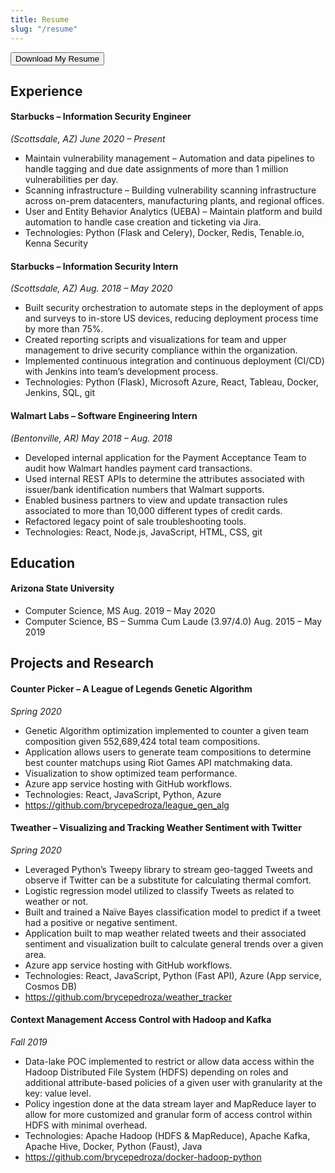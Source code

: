 ```yaml
---
title: Resume
slug: "/resume"
---
```


<Button as={Link} href="brycepedroza_nd_resume_2021.pdf" target="_blank">
  Download My Resume
</Button>

## Experience
#### Starbucks – Information Security Engineer
_(Scottsdale, AZ)	June 2020 – Present_
-	Maintain vulnerability management – Automation and data pipelines to handle tagging and due date assignments of more than 1 million vulnerabilities per day.
-	Scanning infrastructure – Building vulnerability scanning infrastructure across on-prem datacenters, manufacturing plants, and regional offices.
-	User and Entity Behavior Analytics (UEBA) – Maintain platform and build automation to handle case creation and ticketing via Jira.
-	Technologies: Python (Flask and Celery), Docker, Redis, Tenable.io, Kenna Security

#### Starbucks – Information Security Intern
_(Scottsdale, AZ)	Aug. 2018 – May 2020_
-	Built security orchestration to automate steps in the deployment of apps and surveys to in-store US devices, reducing deployment process time by more than 75%.
-	Created reporting scripts and visualizations for team and upper management to drive security compliance within the organization.
-	Implemented continuous integration and continuous deployment (CI/CD) with Jenkins into team’s development process.
-	Technologies: Python (Flask), Microsoft Azure, React, Tableau, Docker, Jenkins, SQL, git

#### Walmart Labs – Software Engineering Intern
_(Bentonville, AR)	May 2018 – Aug. 2018_
-	Developed internal application for the Payment Acceptance Team to audit how Walmart handles payment card transactions.
-	Used internal REST APIs to determine the attributes associated with issuer/bank identification numbers that Walmart supports.
-	Enabled business partners to view and update transaction rules associated to more than 10,000 different types of credit cards.
-	Refactored legacy point of sale troubleshooting tools.
-	Technologies: React, Node.js, JavaScript, HTML, CSS, git


## Education
#### Arizona State University 	
- Computer Science, MS 	Aug. 2019 – May 2020
- Computer Science, BS – Summa Cum Laude (3.97/4.0)	Aug. 2015 – May 2019


## Projects and Research
#### Counter Picker – A League of Legends Genetic Algorithm
_Spring 2020_
-	Genetic Algorithm optimization implemented to counter a given team composition given 552,689,424 total team compositions.
-	Application allows users to generate team compositions to determine best counter matchups using Riot Games API matchmaking data.
-	Visualization to show optimized team performance.
-	Azure app service hosting with GitHub workflows.
-	Technologies: React, JavaScript, Python, Azure
- https://github.com/brycepedroza/league_gen_alg

#### Tweather – Visualizing and Tracking Weather Sentiment with Twitter
_Spring 2020_
-	Leveraged Python’s Tweepy library to stream geo-tagged Tweets and observe if Twitter can be a substitute for calculating thermal comfort.
-	Logistic regression model utilized to classify Tweets as related to weather or not.
-	Built and trained a Naïve Bayes classification model to predict if a tweet had a positive or negative sentiment.
-	Application built to map weather related tweets and their associated sentiment and visualization built to calculate general trends over a given area.
-	Azure app service hosting with GitHub workflows.
-	Technologies: React, JavaScript, Python (Fast API), Azure (App service, Cosmos DB)
- https://github.com/brycepedroza/weather_tracker

#### Context Management Access Control with Hadoop and Kafka
_Fall 2019_
-	Data-lake POC implemented to restrict or allow data access within the Hadoop Distributed File System (HDFS) depending on roles and additional attribute-based policies of a given user with granularity at the key: value level.
-	Policy ingestion done at the data stream layer and MapReduce layer to allow for more customized and granular form of access control within HDFS with minimal overhead.
-	Technologies: Apache Hadoop (HDFS & MapReduce), Apache Kafka, Apache Hive, Docker, Python (Faust), Java
- https://github.com/brycepedroza/docker-hadoop-python
